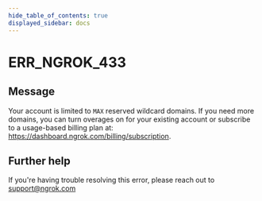 ```yaml
---
hide_table_of_contents: true
displayed_sidebar: docs
---
```



# ERR_NGROK_433

## Message

Your account is limited to `MAX` reserved wildcard domains. If you need more domains, you can turn overages on for your existing account or subscribe to a usage-based billing plan at: https://dashboard.ngrok.com/billing/subscription.

<ErrorDetails error="err_ngrok_433" />

## Further help

If you're having trouble resolving this error, please reach out to [support@ngrok.com](mailto:support@ngrok.com?subject=Help%20with%20ERR_NGROK_433)
